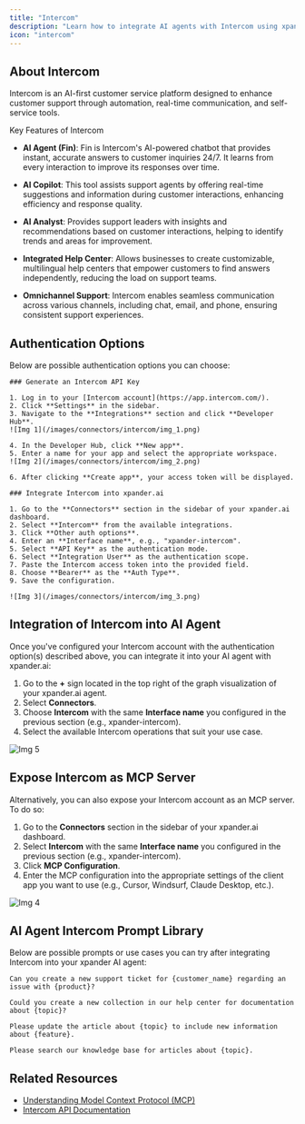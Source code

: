 ```yaml
---
title: "Intercom"
description: "Learn how to integrate AI agents with Intercom using xpander.ai. Create intelligent, automated workflows that seamlessly connect your AI agent with Intercom's chat, inbox, and help center features to provide instant, context-aware support across your customer journey."
icon: "intercom"
---
```


## About Intercom

Intercom is an AI-first customer service platform designed to enhance customer support through automation, real-time communication, and self-service tools.

Key Features of Intercom
- **AI Agent (Fin)**: Fin is Intercom's AI-powered chatbot that provides instant, accurate answers to customer inquiries 24/7. It learns from every interaction to improve its responses over time. 

- **AI Copilot**: This tool assists support agents by offering real-time suggestions and information during customer interactions, enhancing efficiency and response quality. 

- **AI Analyst**: Provides support leaders with insights and recommendations based on customer interactions, helping to identify trends and areas for improvement.

- **Integrated Help Center**: Allows businesses to create customizable, multilingual help centers that empower customers to find answers independently, reducing the load on support teams. 

- **Omnichannel Support**: Intercom enables seamless communication across various channels, including chat, email, and phone, ensuring consistent support experiences.

## Authentication Options

Below are possible authentication options you can choose:

<Tabs>

  <Tab title="API Access">

    ### Generate an Intercom API Key

    1. Log in to your [Intercom account](https://app.intercom.com/).  
    2. Click **Settings** in the sidebar.  
    3. Navigate to the **Integrations** section and click **Developer Hub**.  
    ![Img 1](/images/connectors/intercom/img_1.png)

    4. In the Developer Hub, click **New app**.  
    5. Enter a name for your app and select the appropriate workspace.  
    ![Img 2](/images/connectors/intercom/img_2.png)

    6. After clicking **Create app**, your access token will be displayed.

    ### Integrate Intercom into xpander.ai

    1. Go to the **Connectors** section in the sidebar of your xpander.ai dashboard.  
    2. Select **Intercom** from the available integrations.  
    3. Click **Other auth options**.  
    4. Enter an **Interface name**, e.g., "xpander-intercom".  
    5. Select **API Key** as the authentication mode.  
    6. Select **Integration User** as the authentication scope.  
    7. Paste the Intercom access token into the provided field.  
    8. Choose **Bearer** as the **Auth Type**.  
    9. Save the configuration.  

    ![Img 3](/images/connectors/intercom/img_3.png)

  </Tab>

</Tabs>

## Integration of Intercom into AI Agent

Once you've configured your Intercom account with the authentication option(s) described above, you can integrate it into your AI agent with xpander.ai:

1. Go to the **+** sign located in the top right of the graph visualization of your xpander.ai agent.  
2. Select **Connectors**.  
3. Choose **Intercom** with the same **Interface name** you configured in the previous section (e.g., xpander-intercom).  
4. Select the available Intercom operations that suit your use case.  

![Img 5](/images/connectors/intercom/img_5.png)

## Expose Intercom as MCP Server

Alternatively, you can also expose your Intercom account as an MCP server. To do so:

1. Go to the **Connectors** section in the sidebar of your xpander.ai dashboard.  
2. Select **Intercom** with the same **Interface name** you configured in the previous section (e.g., xpander-intercom).  
3. Click **MCP Configuration**.  
4. Enter the MCP configuration into the appropriate settings of the client app you want to use (e.g., Cursor, Windsurf, Claude Desktop, etc.).

![Img 4](/images/connectors/intercom/img_4.png)

## AI Agent Intercom Prompt Library

Below are possible prompts or use cases you can try after integrating Intercom into your xpander AI agent:

```
Can you create a new support ticket for {customer_name} regarding an issue with {product}?
```

````
Could you create a new collection in our help center for documentation about {topic}?
````

```
Please update the article about {topic} to include new information about {feature}.
```

```
Please search our knowledge base for articles about {topic}.
```

## Related Resources

- [Understanding Model Context Protocol (MCP)](/docs/05-human-interfaces/04-mcp)
- [Intercom API Documentation](https://developers.intercom.com/docs/references/rest-api/api.intercom.io)